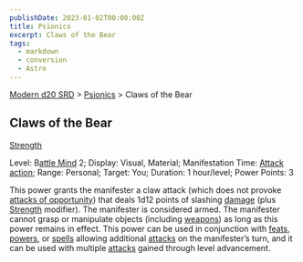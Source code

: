 ```yaml
---
publishDate: 2023-01-02T00:00:00Z
title: Psionics
excerpt: Claws of the Bear
tags:
  - markdown
  - conversion
  - Astro
---
```


[Modern d20 SRD](/#modernD20) > [Psionics](modern-d20-srd-psionics-index) > Claws of the Bear

## Claws of the Bear

[Strength](modern-d20-srd-basics-ability-scores)

Level: B[attle Mind](modern-d20-srd-classes-advanced-battle-mind) 2; Display:
Visual, Material; Manifestation Time: [Attack action](modern-d20-srd-combat-attack-actions); Range: Personal; Target: You; Duration: 1 hour/level; Power
Points: 3

This power grants the manifester a claw attack (which does not provoke
[attacks of opportunity](modern-d20-srd-combat-attacks-of-opportunity)) that
deals 1d12 points of slashing [damage](modern-d20-srd-combat-damage) (plus
[Strength](modern-d20-srd-basics-ability-scores) modifier). The manifester is
considered armed. The manifester cannot grasp or manipulate objects (including
[weapons](modern-d20-srd-equipment-equipment-weapons)) as long as this power
remains in effect. This power can be used in conjunction with
[feats](modern-d20-srd-feats-index), [powers](modern-d20-srd-psionics-index),
or [spells](modern-d20-srd-fx-index) allowing additional
[attacks](modern-d20-srd-combat-attack-roll) on the manifester’s turn, and it
can be used with multiple [attacks](modern-d20-srd-combat-attack-roll) gained
through level advancement.

